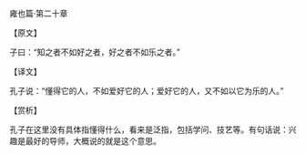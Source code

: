 

雍也篇·第二十章

【原文】

子曰：“知之者不如好之者，好之者不如乐之者。”

【译文】

孔子说：“懂得它的人，不如爱好它的人；爱好它的人，又不如以它为乐的人。”

【赏析】

孔子在这里没有具体指懂得什么，看来是泛指，包括学问、技艺等。有句话说：兴趣是最好的导师，大概说的就是这个意思。

